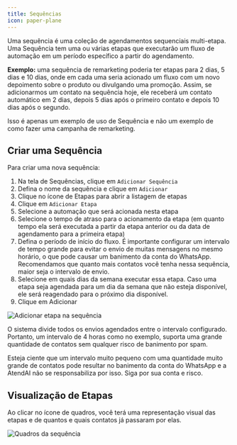 ```yaml
---
title: Sequências
icon: paper-plane
---
```


Uma sequência é uma coleção de agendamentos sequenciais multi-etapa. Uma Sequência tem uma ou várias etapas que executarão um fluxo de automação em um período específico a partir do agendamento.

**Exemplo:** uma sequência de remarketing poderia ter etapas para 2 dias, 5 dias e 10 dias, onde em cada uma seria acionado um fluxo com um novo depoimento sobre o produto ou divulgando uma promoção.
Assim, se adicionarmos um contato na sequência hoje, ele receberá um contato automático em 2 dias, depois 5 dias após o primeiro contato e depois 10 dias após o segundo.

<Note>Isso é apenas um exemplo de uso de Sequência e não um exemplo de como fazer uma campanha de remarketing. </Note>

## Criar uma Sequência

Para criar uma nova sequência:

1. Na tela de Sequências, clique em `Adicionar Sequência`
1. Defina o nome da sequência e clique em `Adicionar`
1. Clique no ícone de Etapas para abrir a listagem de etapas
1. Clique em `Adicionar Etapa`
1. Selecione a automação que será acionada nesta etapa
1. Selecione o tempo de atraso para o acionamento da etapa (em quanto tempo ela será executada a partir da etapa anterior ou da data de agendamento para a primeira etapa)
1. Defina o período de início do fluxo. É importante configurar um intervalo de tempo grande para evitar o envio de muitas mensagens no mesmo horário, o que pode causar um banimento da conta do WhatsApp. 
<Note>Recomendamos que quanto mais contatos você tenha nessa sequência, maior seja o intervalo de envio.</Note>
1. Selecione em quais dias da semana executar essa etapa. Caso uma etapa seja agendada para um dia da semana que não esteja disponível, ele será reagendado para o próximo dia disponível.
1. Clique em Adicionar

<Frame>
    <img
        src="/images/automation/sequences/sequence-add-stage.png"
        alt="Adicionar etapa na sequência"
        className="rounded-lg"
    />
</Frame>

O sistema divide todos os envios agendados entre o intervalo configurado. Portanto, um intervalo de 4 horas como no exemplo, suporta uma grande quantidade de contatos sem qualquer risco de banimento por spam.

Esteja ciente que um intervalo muito pequeno com uma quantidade muito grande de contatos pode resultar no banimento da conta do WhatsApp e a AtendAI não se responsabiliza por isso. Siga por sua conta e risco.

## Visualização de Etapas

Ao clicar no ícone de quadros, você terá uma representação visual das etapas e de quantos e quais contatos já passaram por elas.

<Frame>
    <img
        src="/images/automation/sequences/sequence-boards.png"
        alt="Quadros da sequência"
        className="rounded-lg"
    />
</Frame>

